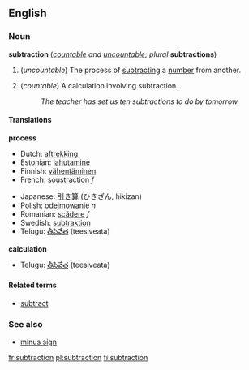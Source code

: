 ==English==
===Noun===
'''subtraction''' (''[[countable]] and [[uncountable]]; plural'' '''subtractions''')

#{{arithmetic}} (''uncountable'') The process of [[subtract]]ing a [[number]] from another.
#{{arithmetic}} (''countable'') A calculation involving subtraction.
#:''The teacher has set us ten subtractions to do by tomorrow.''

====Translations====

'''process'''
{{top}}
*Dutch: [[aftrekking]]
*Estonian: [[lahutamine]]
*Finnish: [[vähentäminen]]
*French: [[soustraction]] ''f''
{{mid}}
*Japanese: [[引き算]] (ひきざん, hikizan)
*Polish: [[odejmowanie]] ''n''
*Romanian: [[scădere]] ''f''
*Swedish: [[subtraktion]]
*Telugu: [[తీసివేత]] (teesiveata)
{{bottom}}

'''calculation'''
{{top}}
{{mid}}
*Telugu: [[తీసివేత]] (teesiveata)
{{bottom}}

====Related terms====
*[[subtract]]

===See also===
*[[minus sign]]

[[fr:subtraction]]
[[pl:subtraction]]
[[fi:subtraction]]
